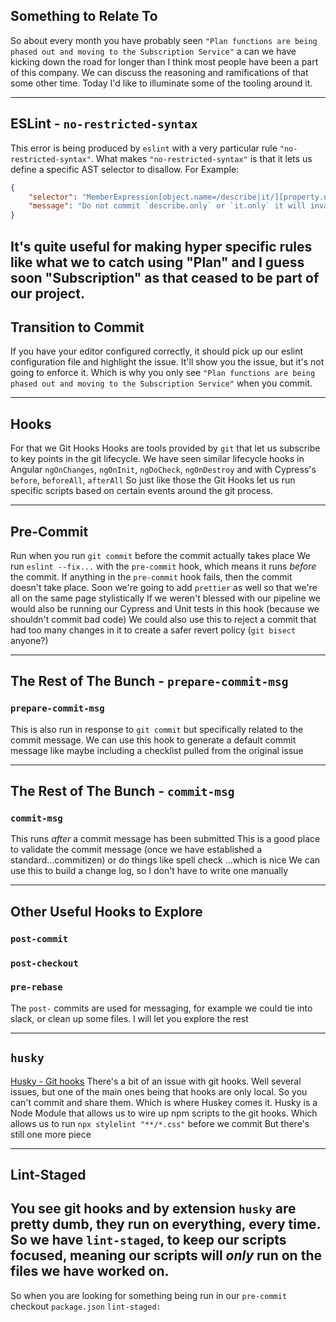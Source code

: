## Something to Relate To

So about every month you have probably seen
`"Plan functions are being phased out and moving to the Subscription Service"`
a can we have kicking down the road for longer than I think most people have been a part of this company.
We can discuss the reasoning and ramifications of that some other time. Today I'd like to illuminate some of the tooling around it.

---

## ESLint - `no-restricted-syntax`

This error is being produced by `eslint` with a very particular rule `"no-restricted-syntax"`.
What makes `"no-restricted-syntax"` is that it lets us define a specific AST selector to disallow.
For Example:

```json
{
    "selector": "MemberExpression[object.name=/describe|it/][property.name='only']",
    "message": "Do not commit `describe.only` or `it.only` it will invalidate our test results."
}
```

## It's quite useful for making hyper specific rules like what we to catch using "Plan" and I guess soon "Subscription" as that ceased to be part of our project.

## Transition to Commit

If you have your editor configured correctly, it should pick up our eslint configuration file and highlight the issue. It'll show you the issue, but it's not going to enforce it.
Which is why you only see `"Plan functions are being phased out and moving to the Subscription Service"` when you commit.

---

## Hooks

For that we Git Hooks
Hooks are tools provided by `git` that let us subscribe to key points in the git lifecycle.
We have seen similar lifecycle hooks in Angular `ngOnChanges`, `ngOnInit`, `ngDoCheck`, `ngOnDestroy` and with Cypress's `before`, `beforeAll`, `afterAll`
So just like those the Git Hooks let us run specific scripts based on certain events around the git process.

---

## Pre-Commit

Run when you run `git commit` before the commit actually takes place
We run `eslint --fix...` with the `pre-commit` hook, which means it runs _before_ the commit. If anything in the `pre-commit` hook fails, then the commit doesn't take place.
Soon we're going to add `prettier` as well so that we're all on the same page stylistically
If we weren't blessed with our pipeline we would also be running our Cypress and Unit tests in this hook (because we shouldn't commit bad code)
We could also use this to reject a commit that had too many changes in it to create a safer revert policy (`git bisect` anyone?)

---

## The Rest of The Bunch - `prepare-commit-msg`

### `prepare-commit-msg`

This is also run in response to `git commit` but specifically related to the commit message.
We can use this hook to generate a default commit message like maybe including a checklist pulled from the original issue

---

## The Rest of The Bunch - `commit-msg`

### `commit-msg`

This runs _after_ a commit message has been submitted
This is a good place to validate the commit message (once we have established a standard...commitizen) or do things like spell check ...which is nice
We can use this to build a change log, so I don't have to write one manually

---

## Other Useful Hooks to Explore

### `post-commit`

### `post-checkout`

### `pre-rebase`

The `post-` commits are used for messaging, for example we could tie into slack, or clean up some files.
I will let you explore the rest

---

## `husky`

[Husky - Git hooks](https://typicode.github.io/husky/#/)
There's a bit of an issue with git hooks. Well several issues, but one of the main ones being that hooks are only local. So you can't commit and share them. Which is where Huskey comes it.
Husky is a Node Module that allows us to wire up npm scripts to the git hooks. Which allows us to run `npx stylelint "**/*.css"` before we commit
But there's still one more piece

---

## Lint-Staged

## You see git hooks and by extension `husky` are pretty dumb, they run on everything, every time. So we have `lint-staged`, to keep our scripts focused, meaning our scripts will _only_ run on the files we have worked on.

So when you are looking for something being run in our `pre-commit` checkout `package.json` `lint-staged:`
